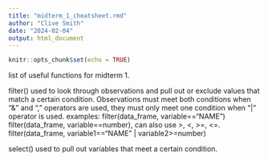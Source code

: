```yaml
---
title: "midterm_1_cheatsheet.rmd"
author: "Clive Smith"
date: "2024-02-04"
output: html_document
---
```


```r
knitr::opts_chunk$set(echo = TRUE)
```

list of useful functions for midterm 1.

filter()
used to look through observations and pull out or exclude values that match a certain condition. Observations must meet both conditions when "&" and "," operators are used, they must only meet one condition when "|" operator is used.
examples:
filter(data_frame, variable=="NAME")
filter(data_frame, variable==number), can also use >, <, >=, <=.
filter(data_frame, variable1=="NAME" | variable2>=number)

select()
used to pull out variables that meet a certain condition. 